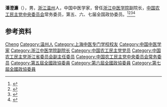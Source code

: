 '''潘澄濂'''（{{bd|1910年|11月13日|1993年|}}），男，[[浙江|浙江]][[温州|温州]]人，中国中医学家，曾任[[浙江中医学院|浙江中医学院]]副院长，[[中国农工民主党中央委员会|中国农工民主党中央委员会]]常务委员，第五、六、七届全国政协委员。<ref>{{Cite book|title=中华当代文化名人大辞典|author=张品兴, 殷登祥, 陈有进等主编|publisher=中国广播电视出版社|year=1992|isbn=9787504315137|location=北京|pages=}}</ref><ref>{{Cite book|title=浙江民国人物大辞典|author=林吕建主编|publisher=浙江大学出版社|year=2013|isbn=|location=杭州|pages=820}}</ref><ref>{{Cite book|title=历届全国政协委员人名辞典|author=|publisher=中国国际广播出版社|year=1996|isbn=9787507813746|location=北京|pages=286}}</ref><ref>{{Cite book|title=中华人民共和国职官志|author=何虎生, 李耀东, 向常福主编|publisher=中国社会出版社|year=2003|isbn=9787800883934|location=北京|pages=}}</ref>

== 参考资料 ==
{{reflist}}

{{中国人物小作品}}
{{中国农工民主党第九届中央委员会}}

{{Authority control}}
{{DEFAULTSORT:Pan潘}}
[[Category:潘姓|Cheng]]
[[Category:温州人|Category:温州人]]
[[Category:上海中医专门学校校友|Category:上海中医专门学校校友]]
[[Category:中国中医学家|Category:中国中医学家]]
[[Category:浙江中医学院副院长|Category:浙江中医学院副院长]]
[[Category:中国农工民主党党员|Category:中国农工民主党党员]]
[[Category:中国农工民主党浙江省委员会副主任委员|Category:中国农工民主党浙江省委员会副主任委员]]
[[Category:中国农工民主党中央委员会常务委员|Category:中国农工民主党中央委员会常务委员]]
[[Category:第五屆全國政協委員|Category:第五屆全國政協委員]]
[[Category:第六屆全國政協委員|Category:第六屆全國政協委員]]
[[Category:第七屆全國政協委員|Category:第七屆全國政協委員]]